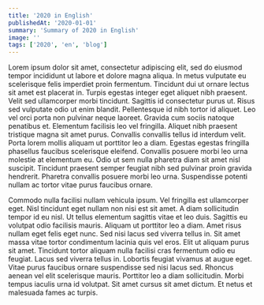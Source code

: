 ```yaml
---
title: '2020 in English'
publishedAt: '2020-01-01'
summary: 'Summary of 2020 in English'
image: ''
tags: ['2020', 'en', 'blog']
---
```

Lorem ipsum dolor sit amet, consectetur adipiscing elit, sed do eiusmod tempor incididunt ut labore et dolore magna aliqua. In metus vulputate eu scelerisque felis imperdiet proin fermentum. Tincidunt dui ut ornare lectus sit amet est placerat in. Turpis egestas integer eget aliquet nibh praesent. Velit sed ullamcorper morbi tincidunt. Sagittis id consectetur purus ut. Risus sed vulputate odio ut enim blandit. Pellentesque id nibh tortor id aliquet. Leo vel orci porta non pulvinar neque laoreet. Gravida cum sociis natoque penatibus et. Elementum facilisis leo vel fringilla. Aliquet nibh praesent tristique magna sit amet purus. Convallis convallis tellus id interdum velit. Porta lorem mollis aliquam ut porttitor leo a diam. Egestas egestas fringilla phasellus faucibus scelerisque eleifend. Convallis posuere morbi leo urna molestie at elementum eu. Odio ut sem nulla pharetra diam sit amet nisl suscipit. Tincidunt praesent semper feugiat nibh sed pulvinar proin gravida hendrerit. Pharetra convallis posuere morbi leo urna. Suspendisse potenti nullam ac tortor vitae purus faucibus ornare.

Commodo nulla facilisi nullam vehicula ipsum. Vel fringilla est ullamcorper eget. Nisl tincidunt eget nullam non nisi est sit amet. A diam sollicitudin tempor id eu nisl. Ut tellus elementum sagittis vitae et leo duis. Sagittis eu volutpat odio facilisis mauris. Aliquam ut porttitor leo a diam. Amet risus nullam eget felis eget nunc. Sed nisi lacus sed viverra tellus in. Sit amet massa vitae tortor condimentum lacinia quis vel eros. Elit ut aliquam purus sit amet. Tincidunt tortor aliquam nulla facilisi cras fermentum odio eu feugiat. Lacus sed viverra tellus in. Lobortis feugiat vivamus at augue eget. Vitae purus faucibus ornare suspendisse sed nisi lacus sed. Rhoncus aenean vel elit scelerisque mauris. Porttitor leo a diam sollicitudin. Morbi tempus iaculis urna id volutpat. Sit amet cursus sit amet dictum. Et netus et malesuada fames ac turpis.
